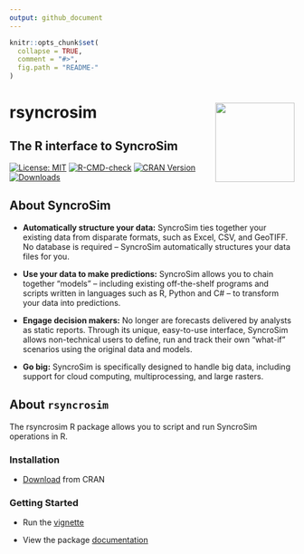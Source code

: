 ```yaml
---
output: github_document
---
```

<!-- README.md is generated from README.Rmd. Please edit that file -->

```r
knitr::opts_chunk$set(
  collapse = TRUE,
  comment = "#>",
  fig.path = "README-"
)
```

# rsyncrosim <img src="inst/images/sticker.png" align="right" width=140/>
## The R interface to SyncroSim

[![License: MIT](https://img.shields.io/badge/License-MIT-yellow.svg)](https://opensource.org/licenses/MIT)
[![R-CMD-check](https://github.com/syncrosim/rsyncrosim/workflows/R-CMD-check/badge.svg)](https://github.com/syncrosim/rsyncrosim/actions)
[![CRAN Version](https://www.r-pkg.org/badges/version/rsyncrosim)](https://CRAN.R-project.org/package=rsyncrosim)
[![Downloads](https://cranlogs.r-pkg.org/badges/rsyncrosim?color=brightgreen)](https://CRAN.R-project.org/package=rsyncrosim)

## About SyncroSim

- **Automatically structure your data:**
SyncroSim ties together your existing data from disparate formats, such as Excel, CSV, and GeoTIFF. No database is required – SyncroSim automatically structures your data files for you.

- **Use your data to make predictions:**
SyncroSim allows you to chain together “models” – including existing off-the-shelf programs and scripts written in languages such as R, Python and C# – to transform your data into predictions.

- **Engage decision makers:**
No longer are forecasts delivered by analysts as static reports. Through its unique, easy-to-use interface, SyncroSim allows non-technical users to define, run and track their own “what-if” scenarios using the original data and models.

- **Go big:**
SyncroSim is specifically designed to handle big data, including support for cloud computing, multiprocessing, and large rasters.

## About `rsyncrosim`
The rsyncrosim R package allows you to script and run SyncroSim operations in R. 

### Installation
- [Download](https://cran.r-project.org/package=rsyncrosim) from CRAN

### Getting Started

- Run the [vignette](https://cran.r-project.org/package=rsyncrosim/vignettes/rsyncrosim_tutorial.html) 

- View the package [documentation](https://cran.r-project.org/package=rsyncrosim/rsyncrosim.pdf)
